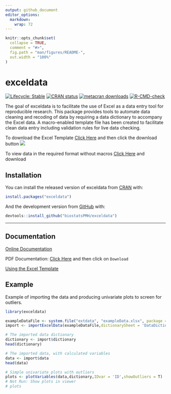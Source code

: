 ```yaml
---
output: github_document
editor_options: 
  markdown: 
    wrap: 72
---
```


<!-- README.md is generated from README.Rmd. Please edit that file -->

```r
knitr::opts_chunk$set(
  collapse = TRUE,
  comment = "#>",
  fig.path = "man/figures/README-",
  out.width = "100%"
)
```

# exceldata

<!-- badges: start -->

[![Lifecycle:
Stable](https://img.shields.io/badge/lifecycle-stable-green.svg)](https://lifecycle.r-lib.org/articles/stages.html#stable)
[![CRAN
status](https://www.r-pkg.org/badges/version/exceldata)](https://CRAN.R-project.org/package=exceldata)
[![metacran
downloads](https://cranlogs.r-pkg.org/badges/grand-total/exceldata)](https://cran.r-project.org/package=exceldata)
[![R-CMD-check](https://github.com/biostatsPMH/exceldata/workflows/R-CMD-check/badge.svg)](https://github.com/biostatsPMH/exceldata/actions)

<!-- badges: end -->

The goal of exceldata is to facilitate the use of Excel as a data entry
tool for reproducible research. This package provides tools to automate
data cleaning and recoding of data by requiring a data dictionary to
accompany the Excel data. A macro-enabled template file has been created
to facilitate clean data entry including validation rules for live data
checking.

To download the Excel Template [Click
Here](https://github.com/biostatsPMH/exceldata/blob/main/DataDictionary0.1.0.xlsm)
and then click the download button ![](images/download_btn.png)

To view data in the required format without macros [Click
Here](https://github.com/biostatsPMH/exceldata/blob/main/inst/extdata/exampleData.xlsx)
and download

## Installation

You can install the released version of exceldata from
[CRAN](https://CRAN.R-project.org) with:

``` r
install.packages("exceldata")
```

And the development version from [GitHub](https://github.com/) with:

``` r
devtools::install_github("biostatsPMH/exceldata")
```

------------------------------------------------------------------------

## Documentation

[Online Documentation](https://biostatsPMH.github.io/exceldata/)

PDF Documentation: [Click
Here](https://github.com/biostatsPMH/exceldata/blob/main/docs/ExcelDictionaryUserManual.pdf)
and then click on `Download`
<!-- Note - this is created in a separate directory - Teaching/excelData Instructions -->

[Using the Excel
Template](https://biostatsPMH.github.io/exceldata/data-dictionary-1.html)

## Example

Example of importing the data and producing univariate plots to screen
for outliers.

```r
library(exceldata)

exampleDataFile <- system.file("extdata", "exampleData.xlsx", package = "exceldata")
import <- importExcelData(exampleDataFile,dictionarySheet = 'DataDictionary',dataSheet = 'DataEntry')

# The imported data dictionary 
dictionary <- import$dictionary
head(dictionary)

# The imported data, with calculated variables
data <- import$data
head(data)

# Simple univariate plots with outliers 
plots <- plotVariables(data,dictionary,IDvar = 'ID',showOutliers = T)
# Not Run: Show plots in viewer
# plots

```
